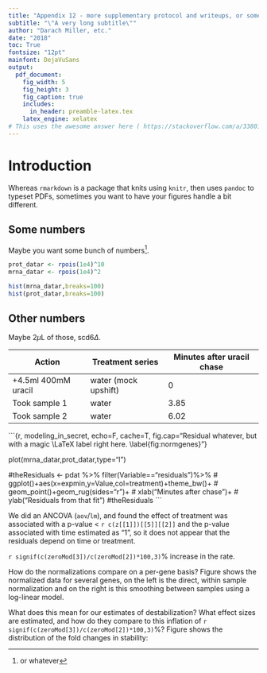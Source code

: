 ```yaml
---
title: "Appendix 12 - more supplementary protocol and writeups, or something"
subtitle: "\"A very long subtitle\""
author: "Darach Miller, etc."
date: "2018"
toc: True
fontsize: "12pt"
mainfont: DejaVuSans
output:
  pdf_document:
    fig_width: 5
    fig_height: 3
    fig_caption: true
    includes:  
      in_header: preamble-latex.tex
    latex_engine: xelatex
# This uses the awesome answer here ( https://stackoverflow.com/a/33801326 ) to make it work!!!
---
```


# Introduction

Whereas `rmarkdown` is a package that knits using `knitr`, then uses
`pandoc` to typeset PDFs, sometimes you want to have your figures
handle a bit different.

## Some numbers

Maybe you want some bunch of numbers[^whatevz].

```r
prot_datar <- rpois(1e4)^10
mrna_datar <- rpois(1e4)^2

hist(mrna_datar,breaks=100)
hist(prot_datar,breaks=100)
```

[^whatevz]: or whatever

## Other numbers

Maybe 2$\mu$L of those, scd6$\Delta$.

Action | Treatment series | Minutes after uracil chase
---|---|---
+4.5ml 400mM uracil | water (mock upshift) |  0
Took sample 1 | water |  3.85
Took sample 2 | water |  6.02

```{r, modeling_in_secret, echo=F, cache=T, fig.cap="Residual whatever, but with a magic \\LaTeX label right here. \\label{fig:normgenes}"}

plot(mrna_datar,prot_datar,type="l")

#theResiduals <- pdat %>% filter(Variable=="residuals")%>%
#  ggplot()+aes(x=expmin,y=Value,col=treatment)+theme_bw()+
#  geom_point()+geom_rug(sides="r")+ 
#  xlab("Minutes after chase")+
#  ylab("Residuals from that fit")
#theResiduals
```

We did an ANCOVA (`aov`/`lm`), and found the effect of treatment
was associated with a p-value $<$ `r c(z[[1]])[[5]][[2]]` and
the p-value associated with time estimated as "1",
so it does not appear that the residuals depend on time or
treatment. 

`r signif(c(zeroMod[3])/c(zeroMod[2])*100,3)`% increase in the rate.

How do the normalizations compare on a per-gene basis? 
Figure \ref{fig:normgenes} shows the normalized data for several genes,
on the left is the direct, within sample normalization 
and on the right is this smoothing between samples using a 
log-linear model.

What does this mean for our estimates of destabilization?
What effect sizes are estimated, and how do they compare to this
inflation of `r signif(c(zeroMod[3])/c(zeroMod[2])*100,3)`%? 
Figure \ref{fig:changeRateDist} shows the distribution of the fold changes in stability:


